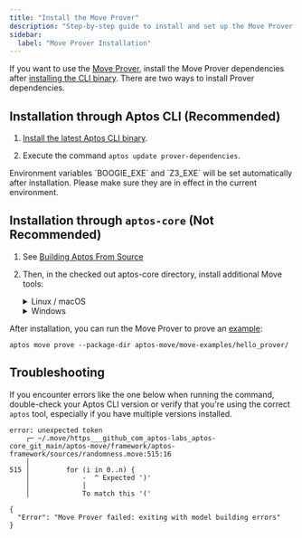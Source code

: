 ```yaml
---
title: "Install the Move Prover"
description: "Step-by-step guide to install and set up the Move Prover dependencies for formal verification of Move smart contracts using the Aptos CLI."
sidebar:
  label: "Move Prover Installation"
---
```



If you want to use the [Move Prover](/build/smart-contracts/prover), install the Move Prover dependencies after [installing the CLI binary](/build/cli/setup-cli/.).
There are two ways to install Prover dependencies.

## Installation through Aptos CLI (Recommended)

1. [Install the latest Aptos CLI binary](/build/cli/install-cli/install-cli-mac).

2. Execute the command `aptos update prover-dependencies`.

<Aside type="note">
  Environment variables `BOOGIE_EXE` and `Z3_EXE` will be set automatically after installation. Please make sure
  they are in effect in the current environment.
</Aside>

## Installation through `aptos-core` (Not Recommended)

1. See [Building Aptos From Source](/network/nodes/building-from-source)

2. Then, in the checked out aptos-core directory, install additional Move tools:

   <details>
     <summary>Linux / macOS</summary>

     1. Open a Terminal session.
     2. Run the dev setup script to prepare your environment: `./scripts/dev_setup.sh -yp`
     3. Update your current shell environment: `source ~/.profile`

     <Aside type="note" emoji="ℹ️">
       `dev_setup.sh -p` updates your `~./profile` with environment variables to support the installed Move Prover tools. You may need to set `.bash_profile` or `.zprofile` or other setup files for your shell.
     </Aside>
   </details>

   <details>
     <summary>Windows</summary>

     1. Open a PowerShell terminal as an administrator.
     2. Run the dev setup script to prepare your environment: `PowerShell -ExecutionPolicy Bypass -File ./scripts/windows_dev_setup.ps1 -y`
   </details>

After installation, you can run the Move Prover to prove an [example](https://github.com/aptos-labs/aptos-core/tree/main/aptos-move/move-examples/hello_prover):

```shellscript filename="Terminal"
aptos move prove --package-dir aptos-move/move-examples/hello_prover/
```

## Troubleshooting

If you encounter errors like the one below when running the command, double-check your Aptos CLI version or verify that you're using the correct `aptos` tool, especially if you have multiple versions installed.

```shellscript filename="Terminal
error: unexpected token
    ┌─ ~/.move/https___github_com_aptos-labs_aptos-core_git_main/aptos-move/framework/aptos-framework/sources/randomness.move:515:16
    │
515 │         for (i in 0..n) {
    │             -  ^ Expected ')'
    │             │
    │             To match this '('

{
  "Error": "Move Prover failed: exiting with model building errors"
}
```
